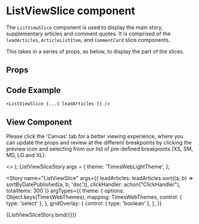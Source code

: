 
<Meta
  title="Newskit Slices/List View Slice"
  component={ListViewSlice}
/>

# ListViewSlice component
The `ListViewSlice` component is used to display the main story, supplementary articles and comment quotes.
It is comprised of the `leadArticles`, `ArticleListItem`, and `CommentCard` slice components.

This takes in a series of props, as below, to display the part of the slices.

## Props
<Props of={ListViewSlice} />

## Code Example
`<ListViewSlice {...{ leadArticles }} />`

## View Component
Please click the 'Canvas' tab for a better viewing experience, where you can update the props and review at the different breakpoints by clicking the preview icon and selecting from our list of pre-defined breakpoints (XS, SM, MD, LG and XL).

  <TCThemeProvider theme={theme}>
    <>
      <GridOverlay show={gridOverlay} />
      <ListViewSlice {...{ leadArticles, clickHandler, articleWithAdSlot, currentPage, setCurrentPage, totalItems, isLoading }} />
    </>
  </TCThemeProvider>
);
ListViewSliceStory.args = {
  theme: 'TimesWebLightTheme',
};

<Story 
  name="ListViewSlice"
  args={{
    leadArticles: leadArticles.sort((a, b) => sortByDatePublished(a, b, 'dsc')),
    clickHandler: action("ClickHandler"),
    totalItems: 300
  }}
  argTypes={{
    theme: {
      options: Object.keys(TimesWebThemes),
      mapping: TimesWebThemes,
      control: { type: 'select' },
    },
    gridOverlay: {
      control: { type: 'boolean' },
    },
  }}
>
  {ListViewSliceStory.bind({})}
</Story>
